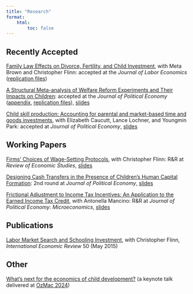 ```yaml
---
title: "Research"
format:
    html:
        toc: false
---
```


## Recently Accepted

[Family Law Effects on Divorce, Fertility, and Child Investment](/papers/BFM_in_JOLE_Format-2.pdf), with Meta Brown and Christopher Flinn: accepted at the *Journal of Labor Economics* ([replication files](https://github.com/josephmullins/BFM))

[A Structural Meta-analysis of Welfare Reform Experiments and Their Impacts on Children](/papers/WelfareMetaAnalysis_JPE_submission.pdf): accepted at the *Journal of Political Economy* ([appendix](/papers/WelfareMetaAnalysis_JPE_submission_OnlineAppendix.pdf), [replication files](https://github.com/josephmullins/welfare-meta-study)), [slides](slides/WelfareMetaAnalysis.pdf)

[Child skill production: Accounting for parental and market-based time and goods investments](papers/JPE_manuscript_20200669.pdf), with Elizabeth Caucutt, Lance Lochner, and Youngmin Park: accepted at *Journal of Political Economy*, [slides](slides/CLMP.pdf)


## Working Papers


[Firms' Choices of Wage-Setting Protocols](/papers/FirmChoices-RES.pdf), with Christopher Flinn: R&R at *Review of Economic Studies*, [slides](slides/FlinnMullins.pdf)

[Designing Cash Transfers in the Presence of Children's Human Capital Formation](/papers/DesigningCashTransfers_Children_Draft.pdf): 2nd round at *Journal of Political Economy*, [slides](slides/DesigningCashTransfers.pdf)

[Frictional Adjustment to Income Tax Incentives:  An Application to the Earned Income Tax Credit](/papers/MancinoMullins-EITC-Feb-2023.pdf), with Antonella Mancino: R&R at *Journal of Political Economy: Microeconomics*, [slides](slides/MancinoMullins_BSF_45m.pdf)

## Publications

[Labor Market Search and Schooling Investment](/papers/iere12108.pdf), with Christopher Flinn, *International Economic Review* 50 (May 2015)

## Other

[What's next for the economics of child development?](/slides/mullins_keynote_ozmac.qmd) (a keynote talk delivered at [OzMac 2024](https://sites.google.com/view/ozmac-workshop/home))
